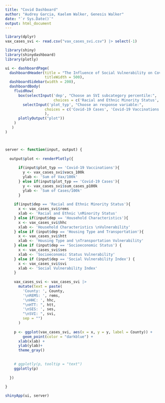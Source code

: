 ```yaml
---
title: "Covid Dashboard"
author: "Audrey Garcia, Kaelem Walker, Genesis Walker"
date: "`r Sys.Date()`"
output: html_document
---
```

```r
library(dplyr)
vax_cases_svi <- read.csv("vax_cases_svi.csv") |> select(-1)
```

```r
library(shiny)
library(shinydashboard)
library(plotly)

ui <- dashboardPage(
  dashboardHeader(title = "The Influence of Social Vulnerability on Covid-19", 
                  titleWidth = 500),
  dashboardSidebar(width = 200),
  dashboardBody(
    fluidRow(
      box(selectInput('dep', "Choose an SVI subcategory percentile:",
                      choices = c('Racial and Ethnic Minority Status','Household Characteristics', 'Housing Type and Transportation', 'Socioeconomic Status', 'Social Vulnerability Index')),
        selectInput('plot_typ', "Choose an response variable:",
                  choices = c('Covid-19 Cases', 'Covid-19 Vaccinations'),
                  ),
      plotlyOutput("plot"))
    )
   )
)



server <- function(input, output) { 
  
  output$plot <- renderPlotly({
    
      if(input$plot_typ == 'Covid-19 Vaccinations'){
        y <- vax_cases_svi$vacs_100k
        ylab <- 'Sum of Vax/100k'
      } else if(input$plot_typ == 'Covid-19 Cases'){
        y <- vax_cases_svi$sum_cases_p100k
        ylab <- 'Sum of Cases/100k'
      }
    
    if(input$dep == 'Racial and Ethnic Minority Status'){
      x <- vax_cases_svi$rems
      xlab <- 'Racial and Ethnic \nMinority Status'
    } else if(input$dep == 'Household Characteristics'){
      x <- vax_cases_svi$hhc
      xlab <- 'Household Characteristics \nVulnerability'
    } else if (input$dep == 'Housing Type and Transportation'){
      x <- vax_cases_svi$htt
      xlab <- 'Housing Type and \nTransportation Vulnerability'
    } else if (input$dep == 'Socioeconomic Status') {
      x <- vax_cases_svi$ses
      xlab <- 'Socioeconomic Status Vulnerability'
    } else if (input$dep == 'Social Vulnerability Index') {
      x <- vax_cases_svi$svi
      xlab <- 'Social Vulnerability Index'
    }
    
    vax_cases_svi <- vax_cases_svi |>
      mutate(text = paste(
        'County: ', County,
        '\nREMS: ', rems,
        '\nHHC: ', hhc,
        "\nHTT: ", htt, 
        '\nSES: ', ses,
        "\nSVI: ", svi,
        sep = "")
      )
    
    p <- ggplot(vax_cases_svi, aes(x = x, y = y, label = County)) +
        geom_point(color = "darkblue") +
      xlab(xlab) +
      ylab(ylab)+
      theme_gray()
    
    
    # ggplotly(p, tooltip = "text")
    ggplotly(p)
    
  })
    
}

shinyApp(ui, server)
```
